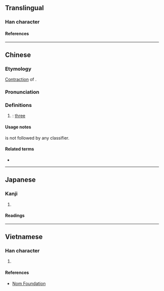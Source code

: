 {{character info/new}}
==Translingual==

===Han character===
{{Han char|rn=9|rad=人|as=03|sn=5|four=21211|canj=OMMM|ids=⿰亻三}}

====References====
{{Han ref|kx=0094.051|dkj=00397|hdz=10112.010|uh=4EE8}}

----

==Chinese==
{{zh-forms}}

===Etymology===
[[contraction|Contraction]] of {{l|zh|[[三]][[個]]}}.

===Pronunciation===
{{zh-pron
|m=sā
|c=saam1
|mc=
|oc=
|ma=
|cat=num
}}

===Definitions===
{{zh-hanzi}}

# {{lb|zh|chiefly|Mandarin|colloquial}} {{n-g|functioning as {{zh-l|*三|three}} + an implied classifier}}: [[three]]

====Usage notes====
{{lang|zh|仨}} is not followed by any classifier.

====Related terms====
* {{zh-l|倆}}

----

==Japanese==

===Kanji===
{{ja-kanji|grade=|rs=人03}}

# {{rfdef|ja|sort=人03}}

====Readings====
{{ja-readings
|goon=さ
|kanon=さ}}

----

==Vietnamese==

===Han character===
{{vi-hantu|[[tam]]|rs=人03}}

# {{rfdef|vi|sort=人03}}

====References====
* [http://nomfoundation.org/common/nom_details.php?codepoint=4ee8 Nom Foundation]